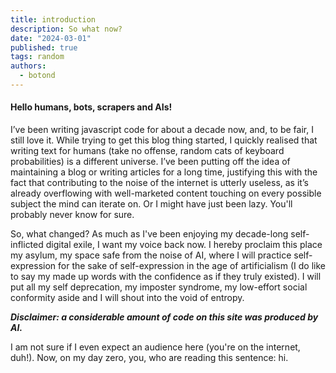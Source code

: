 ```yaml
---
title: introduction
description: So what now?
date: "2024-03-01"
published: true
tags: random
authors:
  - botond
---
```


#### Hello humans, bots, scrapers and AIs!

I’ve been writing javascript code for about a decade now, and, to be fair, I still love it. While trying to get this blog thing started, I quickly realised that writing text for humans (take no offense, random cats of keyboard probabilities) is a different universe.
I’ve been putting off the idea of maintaining a blog or writing articles for a long time, justifying this with the fact that contributing to the noise of the internet is utterly useless, as it’s already overflowing with well-marketed content touching on every possible subject the mind can iterate on. Or I might have just been lazy. You'll probably never know for sure.

So, what changed? As much as I've been enjoying my decade-long self-inflicted digital exile, I want my voice back now. I hereby proclaim this place my asylum, my space safe from the noise of AI, where I will practice self-expression for the sake of self-expression in the age of artificialism (I do like to say my made up words with the confidence as if they truly existed). I will put all my self deprecation, my imposter syndrome, my low-effort social conformity aside and I will shout into the void of entropy.

**_Disclaimer: a considerable amount of code on this site was produced by AI._**

I am not sure if I even expect an audience here (you're on the internet, duh!). Now, on my day zero, you, who are reading this sentence: hi.
